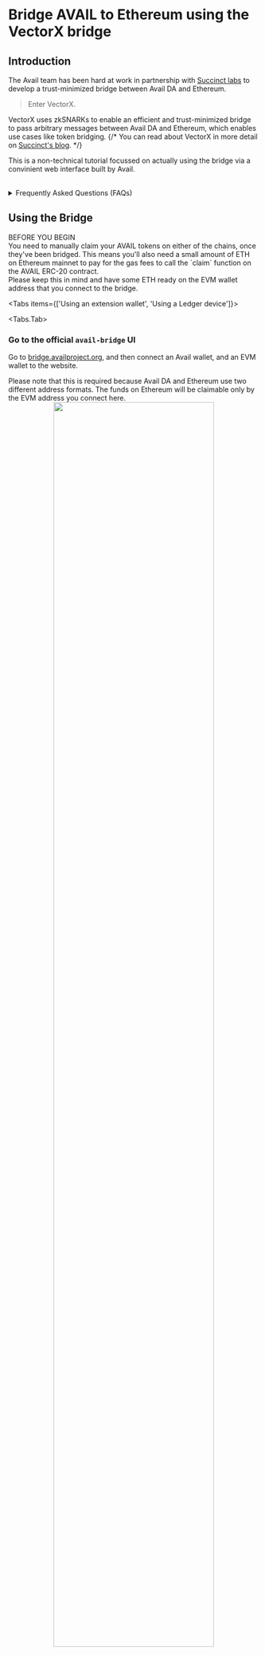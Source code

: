 

# Bridge AVAIL to Ethereum using the VectorX bridge

## Introduction

The Avail team has been hard at work in partnership with [Succinct labs](https://succinct.xyz/)
to develop a trust-minimized bridge between Avail DA and Ethereum.

> Enter VectorX.

VectorX uses zkSNARKs to enable an efficient and trust-minimized bridge to pass arbitrary messages
between Avail DA and Ethereum, which enables use cases like token bridging.
{/* You can read about VectorX in more detail on [Succinct's blog](https://blog.succinct.xyz/vector-x/). */}

This is a non-technical tutorial focussed on actually using the bridge via a convinient web interface built by Avail.

<br/>
<details className="border p-3 rounded-md bg-[#EFF6FF]">
<summary>Frequently Asked Questions (FAQs)</summary>

1. Will my bridged tokens automatically appear in my wallet on the other side?
        - No.<br/>
        Your funds will take a couple of hours to bridge, following which you need to go to the bridge UI once again and manually
        claim your AVAIL tokens on the other side.

2. Which chain should I claim from?
        - The Avail bridge UI currently only supports bridging AVAIL tokens between Avail DA and Ethereum.
        If you initiate the bridging process from Avail DA and want to claim your AVAIL tokens on Ethereum, you need to go to `Transactions` tab and claim AVAIL by
        making sure your EVM wallet is connected to **Ethereum mainnet**, and clicking the `Claim Ready` button.
        Conversely, if you initiate the bridging process from Ethereum and want to claim your AVAIL tokens on Avail DA, 
        make sure your Avail wallet is connected to **Avail DA mainnet**, and click the `Claim Ready` button.

3. I am not able to claim tokens even though a lot of time has passed?
        - Please note that while users may be facing some bugs in the bridge UI, user funds are 100% safe will
        be claimable soon. We are working on brushing up the UI and will fix all the bugs soon.

4. Will I need funds on the chain where I am claiming my tokens?
        - Yes, since you're effectively executing a transaction on the chain where you're claiming your tokens.
        This means if you're bridging from Avail DA to Ethereum, you will need some ETH on Ethereum mainnet.
        On the other hand, if you're bridging from Ethereum to Avail DA, you will need some AVAIL on Avail DA mainnet.

5. What if I have submitted a `claim` transaction on the wrong network?
        - We have received some reports of an edge-case where it is possible for users to sign the claim transaction
        on an EVM network like `Avalanche` through our UI. Please note that this is a bug, and users should
        only sign transactions on Avail DA or Ethereum mainnet.
        If you have signed a transaction on the wrong network, you might need to clear the bridge UI's cache data
        in your browser.
        You can find instructions on how to clear cache for a particular website [in this blog](https://support.breezechms.com/hc/en-us/articles/4402756658839-Google-Chrome-Clearing-Cache-and-Cookies-for-Specific-Sites).

</details>

## Using the Bridge

<Callout type="warning">
BEFORE YOU BEGIN<br/>
You need to manually claim your AVAIL tokens on either of the chains, once they've been bridged.
This means you'll also need a small amount of ETH on Ethereum mainnet to pay for the gas fees to call the `claim`
function on the AVAIL ERC-20 contract.<br/>
Please keep this in mind and have some ETH ready on the EVM wallet address that you connect to the bridge.
</Callout>

<Tabs items={['Using an extension wallet', 'Using a Ledger device']}>

<Tabs.Tab>
<Steps>

### Go to the official `avail-bridge` UI

Go to [bridge.availproject.org](https://bridge.availproject.org/), and then connect an Avail wallet,
and an EVM wallet to the website.

<Callout type="info">
Please note that this is required because Avail DA and Ethereum use two different address formats.
The funds on Ethereum will be claimable only by the EVM address you connect here.
</Callout>
<br/>
<div align="center">
    <img src="/img/bridge-ui/ui.png" width="80%" height="80%"/>
</div>

### Initiate the bridging, and wait!

Bridging AVAIL from Avail DA to Ethereum typically takes 1-2 hours.
You can check the `Transactions` tab in the UI to see the status of your transaction.
Wait for the transaction status to change to `Claim Ready`.
<br/>
<div align="center">
        <img src="/img/bridge-ui/claim-ready.png" width="80%" height="80%"/>
</div>

### Claim your funds

You will need to manually claim `AVAIL` on Ethereum with the same EVM address you connected earlier. used in `step 1`.
Click on `Claim Ready` and approve the transaction in your wallet.
Your AVAIL tokens on Ethereum mainnet will then be transferred to your account.

<Callout type="info">
Please note that you are executing a transaction on Ethereum in this step, so you will need to have some ETH in your wallet to pay for the gas fees.
</Callout>

<br/>
<div align="center">
        <img src="/img/bridge-ui/previous-history.png" width="80%" height="80%"/>
</div>

</Steps>

<Callout type="info">
This exact process can be reversed to bridge AVAIL from Ethereum to Avail DA.
</Callout>

</Tabs.Tab>

<Tabs.Tab>

<Steps>

### Make sure you have a Ledger device ready

If you need instructions on how to get started with a ledger device, please refer to our docs.

1. [Set up a new ledger device](/user-guides/ledger-avail#set-up-your-ledger-from-scratch)
2. [Connect a ledger account to your Subwallet/Talisman extension wallet](/user-guides/ledger-avail#add-your-ledger-account-to-an-extension-wallet)

### Click on the `Connect` button in the Bridge ui & select your preferred wallet

<br/>
<div align="center">
<img src="/img/ledger-bridge/ledger-bridge-1.png" align="center" width="60%" /> 
</div>

### Select your ledger account from within your wallet

<Callout type="info">
1. Please note that you need to have the `Avail` app installed on your ledger device.
2. Your ledger device needs to be unlocked during the entire process.
</Callout>

<br/>
<div align="center">
<img src="/img/ledger-bridge/ledger-bridge-2.png" align="center" width="60%" /> 
</div>

### Connect the selected ledger account to the bridge UI

<br/>
<div align="center">
<img src="/img/ledger-bridge/ledger-bridge-3.png" align="center" width="60%" /> 
</div>

### Fill out the rest of the details and click on `Approve`

1. Specify the amount of AVAIL you want to bridge.
2. Specify the destination address on the other chain, or simply connect an EVM wallet to the bridge UI.
3. Initiate the bridging process.
4. Click on `Approve` in the pop-up window. This will send the transaction to your ledger device.
<br/>
<div align="center">
<img src="/img/ledger-bridge/ledger-bridge-4.png" align="center" width="60%" /> 
</div>

### Approve the bridging transaction on your ledger device

1. Unlock your ledger device.
2. Approve the bridging transaction on your ledger device.
3. Wait for a while, and you should see a transaction confirmation message in the bridge UI.

<br/>
<div align="center">
<img src="/img/ledger-bridge/ledger-bridge-5.png" align="center" width="60%" /> 
</div>

</Steps>

</Tabs.Tab>


</Tabs>